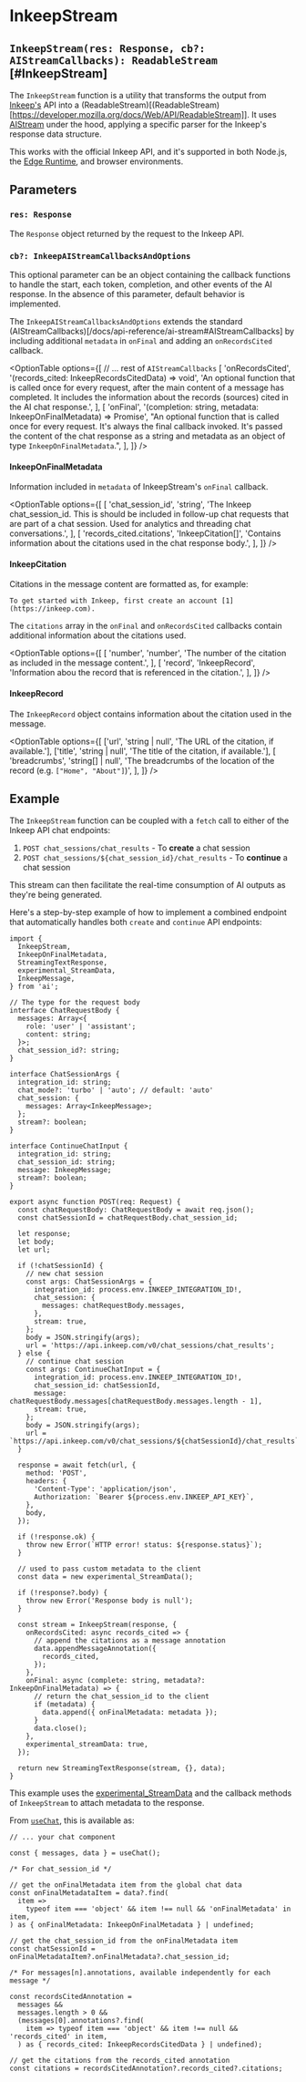 # InkeepStream

## `InkeepStream(res: Response, cb?: AIStreamCallbacks): ReadableStream` [#InkeepStream]

The `InkeepStream` function is a utility that transforms the output from [Inkeep's](https://www.inkeep.com) API into a (ReadableStream)[(ReadableStream)[https://developer.mozilla.org/docs/Web/API/ReadableStream]]. It uses [AIStream](/docs/api-reference/ai-stream) under the hood, applying a specific parser for the Inkeep's response data structure.

This works with the official Inkeep API, and it's supported in both Node.js, the [Edge Runtime](https://edge-runtime.vercel.app), and browser environments.

## Parameters

### `res: Response`

The `Response` object returned by the request to the Inkeep API.

### `cb?: InkeepAIStreamCallbacksAndOptions`

This optional parameter can be an object containing the callback functions to handle the start, each token, completion, and other events of the AI response. In the absence of this parameter, default behavior is implemented.

The `InkeepAIStreamCallbacksAndOptions` extends the standard (AIStreamCallbacks)[/docs/api-reference/ai-stream#AIStreamCallbacks] by including additional `metadata` in `onFinal` and adding an `onRecordsCited` callback.

<OptionTable
  options={[
    // ... rest of `AIStreamCallbacks`
    [
      'onRecordsCited',
      '(records_cited: InkeepRecordsCitedData) => void',
      'An optional function that is called once for every request, after the main content of a message has completed. It includes the information about the records (sources) cited in the AI chat response.',
    ],
    [
      'onFinal',
      '(completion: string, metadata: InkeepOnFinalMetadata) => Promise<void>',
      "An optional function that is called once for every request. It's always the final callback invoked. It's passed the content of the chat response as a string and metadata as an object of type `InkeepOnFinalMetadata`.",
    ],
  ]}
/>

#### InkeepOnFinalMetadata

Information included in `metadata` of InkeepStream's `onFinal` callback.

<OptionTable
  options={[
    [
      'chat_session_id',
      'string',
      'The Inkeep chat_session_id. This is should be included in follow-up chat requests that are part of a chat session. Used for analytics and threading chat conversations.',
    ],
    [
      'records_cited.citations',
      'InkeepCitation[]',
      'Contains information about the citations used in the chat response body.',
    ],
  ]}
/>

#### InkeepCitation

Citations in the message content are formatted as, for example:

```
To get started with Inkeep, first create an account [1](https://inkeep.com).
```

The `citations` array in the `onFinal` and `onRecordsCited` callbacks contain additional information about the citations used.

<OptionTable
  options={[
    [
      'number',
      'number',
      'The number of the citation as included in the message content.',
    ],
    [
      'record',
      'InkeepRecord',
      'Information abou the record that is referenced in the citation.',
    ],
  ]}
/>

#### InkeepRecord

The `InkeepRecord` object contains information about the citation used in the message.

<OptionTable
  options={[
    ['url', 'string | null', 'The URL of the citation, if available.'],
    ['title', 'string | null', 'The title of the citation, if available.'],
    [
      'breadcrumbs',
      'string[] | null',
      'The breadcrumbs of the location of the record (e.g. `["Home", "About"]`)',
    ],
  ]}
/>

## Example

The `InkeepStream` function can be coupled with a `fetch` call to either of the Inkeep API chat endpoints:

1. `POST chat_sessions/chat_results` - To **create** a chat session
2. `POST chat_sessions/${chat_session_id}/chat_results` - To **continue** a chat session

This stream can then facilitate the real-time consumption of AI outputs as they're being generated.

Here's a step-by-step example of how to implement a combined endpoint that automatically handles both `create` and `continue` API endpoints:

```tsx filename="app/api/chat/route.ts" showLineNumbers
import {
  InkeepStream,
  InkeepOnFinalMetadata,
  StreamingTextResponse,
  experimental_StreamData,
  InkeepMessage,
} from 'ai';

// The type for the request body
interface ChatRequestBody {
  messages: Array<{
    role: 'user' | 'assistant';
    content: string;
  }>;
  chat_session_id?: string;
}

interface ChatSessionArgs {
  integration_id: string;
  chat_mode?: 'turbo' | 'auto'; // default: 'auto'
  chat_session: {
    messages: Array<InkeepMessage>;
  };
  stream?: boolean;
}

interface ContinueChatInput {
  integration_id: string;
  chat_session_id: string;
  message: InkeepMessage;
  stream?: boolean;
}

export async function POST(req: Request) {
  const chatRequestBody: ChatRequestBody = await req.json();
  const chatSessionId = chatRequestBody.chat_session_id;

  let response;
  let body;
  let url;

  if (!chatSessionId) {
    // new chat session
    const args: ChatSessionArgs = {
      integration_id: process.env.INKEEP_INTEGRATION_ID!,
      chat_session: {
        messages: chatRequestBody.messages,
      },
      stream: true,
    };
    body = JSON.stringify(args);
    url = 'https://api.inkeep.com/v0/chat_sessions/chat_results';
  } else {
    // continue chat session
    const args: ContinueChatInput = {
      integration_id: process.env.INKEEP_INTEGRATION_ID!,
      chat_session_id: chatSessionId,
      message: chatRequestBody.messages[chatRequestBody.messages.length - 1],
      stream: true,
    };
    body = JSON.stringify(args);
    url = `https://api.inkeep.com/v0/chat_sessions/${chatSessionId}/chat_results`;
  }

  response = await fetch(url, {
    method: 'POST',
    headers: {
      'Content-Type': 'application/json',
      Authorization: `Bearer ${process.env.INKEEP_API_KEY}`,
    },
    body,
  });

  if (!response.ok) {
    throw new Error(`HTTP error! status: ${response.status}`);
  }

  // used to pass custom metadata to the client
  const data = new experimental_StreamData();

  if (!response?.body) {
    throw new Error('Response body is null');
  }

  const stream = InkeepStream(response, {
    onRecordsCited: async records_cited => {
      // append the citations as a message annotation
      data.appendMessageAnnotation({
        records_cited,
      });
    },
    onFinal: async (complete: string, metadata?: InkeepOnFinalMetadata) => {
      // return the chat_session_id to the client
      if (metadata) {
        data.append({ onFinalMetadata: metadata });
      }
      data.close();
    },
    experimental_streamData: true,
  });

  return new StreamingTextResponse(stream, {}, data);
}
```

This example uses the [experimental_StreamData](/docs/api-reference/stream-data) and the callback methods of `InkeepStream` to attach metadata to the response.

From [`useChat`](/docs/api-reference/use-chat), this is available as:

```tsx filename="app/chat/page.tsx" showLineNumbers
// ... your chat component

const { messages, data } = useChat();

/* For chat_session_id */

// get the onFinalMetadata item from the global chat data
const onFinalMetadataItem = data?.find(
  item =>
    typeof item === 'object' && item !== null && 'onFinalMetadata' in item,
) as { onFinalMetadata: InkeepOnFinalMetadata } | undefined;

// get the chat_session_id from the onFinalMetadata item
const chatSessionId = onFinalMetadataItem?.onFinalMetadata?.chat_session_id;

/* For messages[n].annotations, available independently for each message */

const recordsCitedAnnotation =
  messages &&
  messages.length > 0 &&
  (messages[0].annotations?.find(
    item => typeof item === 'object' && item !== null && 'records_cited' in item,
  ) as { records_cited: InkeepRecordsCitedData } | undefined);

// get the citations from the records_cited annotation
const citations = recordsCitedAnnotation?.records_cited?.citations;
```
